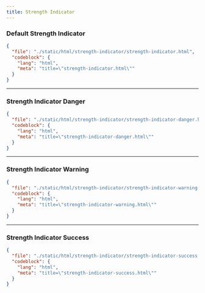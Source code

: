 ```yaml
---
title: Strength Indicator
---
```


### Default Strength Indicator

<ComponentPreview src="/strength-indicator/strength-indicator" />

```json doc-gen:file
{
  "file": "./static/html/strength-indicator/strength-indicator.html",
  "codeblock": {
    "lang": "html",
    "meta": "title=\"strength-indicator.html\""
  }
}
```

---

### Strength Indicator Danger

<ComponentPreview src="/strength-indicator/strength-indicator-danger" />

```json doc-gen:file
{
  "file": "./static/html/strength-indicator/strength-indicator-danger.html",
  "codeblock": {
    "lang": "html",
    "meta": "title=\"strength-indicator-danger.html\""
  }
}
```

---

### Strength Indicator Warning

<ComponentPreview src="/strength-indicator/strength-indicator-warning" />

```json doc-gen:file
{
  "file": "./static/html/strength-indicator/strength-indicator-warning.html",
  "codeblock": {
    "lang": "html",
    "meta": "title=\"strength-indicator-warning.html\""
  }
}
```

---

### Strength Indicator Success

<ComponentPreview src="/strength-indicator/strength-indicator-success" />

```json doc-gen:file
{
  "file": "./static/html/strength-indicator/strength-indicator-success.html",
  "codeblock": {
    "lang": "html",
    "meta": "title=\"strength-indicator-success.html\""
  }
}
```

